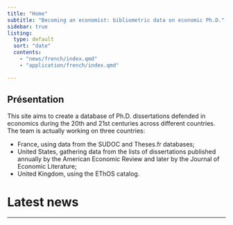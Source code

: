 ```yaml
---
title: "Home"
subtitle: "Becoming an economist: bibliometric data on economic Ph.D."
sidebar: true
listing: 
  type: default
  sort: "date"
  contents: 
    - "news/french/index.qmd"
    - "application/french/index.qmd"

---
```


## Présentation

This site aims to create a database of Ph.D. dissertations defended in economics during the 20th and 21st centuries across different countries. The team is actually working on three countries:

- France, using data from the SUDOC and Theses.fr databases;
- United States, gathering data from the lists of dissertations published annually by the American Economic Review and later by the Journal of Economic Literature;
- United Kingdom, using the EThOS catalog.

# Latest news


---
